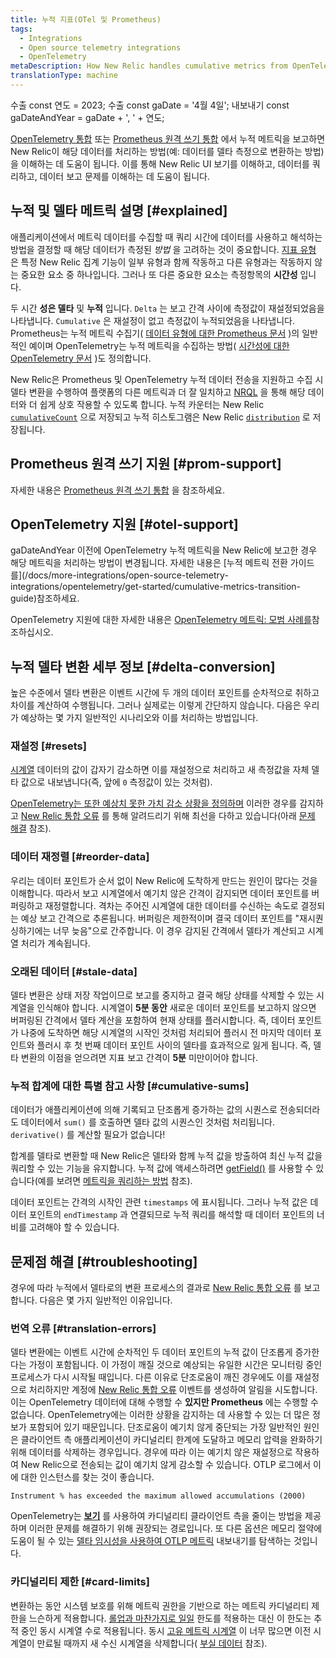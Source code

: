 ```yaml
---
title: 누적 지표(OTel 및 Prometheus)
tags:
  - Integrations
  - Open source telemetry integrations
  - OpenTelemetry
metaDescription: How New Relic handles cumulative metrics from OpenTelemetry and Prometheus.
translationType: machine
---
```



수출 const 연도 = 2023; 수출 const gaDate = '4월 4일'; 내보내기 const gaDateAndYear = gaDate + ', ' + 연도;

[OpenTelemetry 통합](/docs/more-integrations/open-source-telemetry-integrations/opentelemetry/opentelemetry-introduction) 또는 [Prometheus 원격 쓰기 통합](/docs/infrastructure/prometheus-integrations/install-configure-remote-write/set-your-prometheus-remote-write-integration) 에서 누적 메트릭을 보고하면 New Relic이 해당 데이터를 처리하는 방법(예: 데이터를 델타 측정으로 변환하는 방법)을 이해하는 데 도움이 됩니다. 이를 통해 New Relic UI 보기를 이해하고, 데이터를 쿼리하고, 데이터 보고 문제를 이해하는 데 도움이 됩니다.

## 누적 및 델타 메트릭 설명 [#explained]

애플리케이션에서 메트릭 데이터를 수집할 때 쿼리 시간에 데이터를 사용하고 해석하는 방법을 결정할 때 해당 데이터가 측정된 _방법_ 을 고려하는 것이 중요합니다. [지표 유형](/docs/data-apis/understand-data/metric-data/metric-data-type/#metric-types) 은 특정 New Relic 집계 기능이 일부 유형과 함께 작동하고 다른 유형과는 작동하지 않는 중요한 요소 중 하나입니다. 그러나 또 다른 중요한 요소는 측정항목의 **시간성** 입니다.

두 시간 **성은 델타** 및 **누적** 입니다. `Delta` 는 보고 간격 사이에 측정값이 재설정되었음을 나타냅니다. `Cumulative` 은 재설정이 없고 측정값이 누적되었음을 나타냅니다. Prometheus는 누적 메트릭 수집기( [데이터 유형에 대한 Prometheus 문서](https://prometheus.io/docs/concepts/metric_types) )의 일반적인 예이며 OpenTelemetry는 누적 메트릭을 수집하는 방법( [시간성에 대한 OpenTelemetry 문서](https://opentelemetry.io/docs/reference/specification/metrics/data-model/#temporality) )도 정의합니다.

New Relic은 Prometheus 및 OpenTelemetry 누적 데이터 전송을 지원하고 수집 시 델타 변환을 수행하여 플랫폼의 다른 메트릭과 더 잘 일치하고 [NRQL](/docs/query-your-data/nrql-new-relic-query-language/get-started/introduction-nrql-new-relics-query-language) 을 통해 해당 데이터와 더 쉽게 상호 작용할 수 있도록 합니다. 누적 카운터는 New Relic [`cumulativeCount`](/docs/data-apis/understand-data/metric-data/metric-data-type/#metric-types) 으로 저장되고 누적 히스토그램은 New Relic [`distribution`](/docs/data-apis/understand-data/metric-data/metric-data-type/#metric-types) 로 저장됩니다.

## Prometheus 원격 쓰기 지원 [#prom-support]

자세한 내용은 [Prometheus 원격 쓰기 통합](/docs/infrastructure/prometheus-integrations/get-started/send-prometheus-metric-data-new-relic) 을 참조하세요.

## OpenTelemetry 지원 [#otel-support]

<Callout variant="important">
  gaDateAndYear 이전에 OpenTelemetry 누적 메트릭을 New Relic에 보고한 경우 해당 메트릭을 처리하는 방법이 변경됩니다. 자세한 내용은 [누적 메트릭 전환 가이드를](/docs/more-integrations/open-source-telemetry-integrations/opentelemetry/get-started/cumulative-metrics-transition-guide)참조하세요.
</Callout>

OpenTelemetry 지원에 대한 자세한 내용은 [OpenTelemetry 메트릭: 모범 사례를](/docs/more-integrations/open-source-telemetry-integrations/opentelemetry/best-practices/opentelemetry-best-practices-metrics)참조하십시오.

## 누적 델타 변환 세부 정보 [#delta-conversion]

높은 수준에서 델타 변환은 이벤트 시간에 두 개의 데이터 포인트를 순차적으로 취하고 차이를 계산하여 수행됩니다. 그러나 실제로는 이렇게 간단하지 않습니다. 다음은 우리가 예상하는 몇 가지 일반적인 시나리오와 이를 처리하는 방법입니다.

### 재설정 [#resets]

[시계열](https://opentelemetry.io/docs/reference/specification/metrics/data-model/#timeseries-model) 데이터의 값이 갑자기 감소하면 이를 재설정으로 처리하고 새 측정값을 자체 델타 값으로 내보냅니다(즉, 앞에 `0` 측정값이 있는 것처럼).

[OpenTelemetry는 또한 예상치 못한 가치 감소 상황을 정의하며](https://opentelemetry.io/docs/reference/specification/metrics/data-model/#resets-and-gaps) 이러한 경우를 감지하고 [New Relic 통합 오류](/docs/data-apis/manage-data/nrintegrationerror) 를 통해 알려드리기 위해 최선을 다하고 있습니다(아래 [문제 해결](#troubleshooting) 참조).

### 데이터 재정렬 [#reorder-data]

우리는 데이터 포인트가 순서 없이 New Relic에 도착하게 만드는 원인이 많다는 것을 이해합니다. 따라서 보고 시계열에서 예기치 않은 간격이 감지되면 데이터 포인트를 버퍼링하고 재정렬합니다. 격차는 주어진 시계열에 대한 데이터를 수신하는 속도로 결정되는 예상 보고 간격으로 추론됩니다. 버퍼링은 제한적이며 결국 데이터 포인트를 "재시퀀싱하기에는 너무 늦음"으로 간주합니다. 이 경우 감지된 간격에서 델타가 계산되고 시계열 처리가 계속됩니다.

### 오래된 데이터 [#stale-data]

델타 변환은 상태 저장 작업이므로 보고를 중지하고 결국 해당 상태를 삭제할 수 있는 시계열을 인식해야 합니다. 시계열이 **5분 동안** 새로운 데이터 포인트를 보고하지 않으면 버퍼링된 간격에서 델타 계산을 포함하여 현재 상태를 플러시합니다. 즉, 데이터 포인트가 나중에 도착하면 해당 시계열의 시작인 것처럼 처리되어 플러시 전 마지막 데이터 포인트와 플러시 후 첫 번째 데이터 포인트 사이의 델타를 효과적으로 잃게 됩니다. 즉, 델타 변환의 이점을 얻으려면 지표 보고 간격이 **5분** 미만이어야 합니다.

### 누적 합계에 대한 특별 참고 사항 [#cumulative-sums]

데이터가 애플리케이션에 의해 기록되고 단조롭게 증가하는 값의 시퀀스로 전송되더라도 데이터에서 `sum()` 를 호출하면 델타 값의 시퀀스인 것처럼 처리됩니다. `derivative()` 를 계산할 필요가 없습니다!

합계를 델타로 변환할 때 New Relic은 델타와 함께 누적 값을 방출하여 최신 누적 값을 쿼리할 수 있는 기능을 유지합니다. 누적 값에 액세스하려면 [getField()](/docs/query-your-data/nrql-new-relic-query-language/get-started/nrql-syntax-clauses-functions/#func-getfield) 를 사용할 수 있습니다(예를 보려면 [메트릭을 쿼리하는 방법](https://docs.newrelic.com/docs/more-integrations/open-source-telemetry-integrations/opentelemetry/best-practices/opentelemetry-best-practices-metrics/#query) 참조).

데이터 포인트는 간격의 시작인 관련 `timestamps` 에 표시됩니다. 그러나 누적 값은 데이터 포인트의 `endTimestamp` 과 연결되므로 누적 쿼리를 해석할 때 데이터 포인트의 너비를 고려해야 할 수 있습니다.

## 문제점 해결 [#troubleshooting]

경우에 따라 누적에서 델타로의 변환 프로세스의 결과로 [New Relic 통합 오류](/docs/data-apis/manage-data/nrintegrationerror) 를 보고합니다. 다음은 몇 가지 일반적인 이유입니다.

### 번역 오류 [#translation-errors]

델타 변환에는 이벤트 시간에 순차적인 두 데이터 포인트의 누적 값이 단조롭게 증가한다는 가정이 포함됩니다. 이 가정이 깨질 것으로 예상되는 유일한 시간은 모니터링 중인 프로세스가 다시 시작될 때입니다. 다른 이유로 단조로움이 깨진 경우에도 이를 재설정으로 처리하지만 계정에 [New Relic 통합 오류](/docs/data-apis/manage-data/nrintegrationerror) 이벤트를 생성하여 알림을 시도합니다. 이는 OpenTelemetry 데이터에 대해 수행할 수 **있지만 Prometheus** 에는 수행할 수 없습니다. OpenTelemetry에는 이러한 상황을 감지하는 데 사용할 수 있는 더 많은 정보가 포함되어 있기 때문입니다. 단조로움이 예기치 않게 중단되는 가장 일반적인 원인은 클라이언트 측 애플리케이션이 카디널리티 한계에 도달하고 메모리 압력을 완화하기 위해 데이터를 삭제하는 경우입니다. 경우에 따라 이는 예기치 않은 재설정으로 작용하여 New Relic으로 전송되는 값이 예기치 않게 감소할 수 있습니다. OTLP 로그에서 이에 대한 인스턴스를 찾는 것이 좋습니다.

```
Instrument % has exceeded the maximum allowed accumulations (2000)
```

OpenTelemetry는 [**보기**](https://opentelemetry.io/docs/reference/specification/metrics/sdk/#view) 를 사용하여 카디널리티 클라이언트 측을 줄이는 방법을 제공하며 이러한 문제를 해결하기 위해 권장되는 경로입니다. 또 다른 옵션은 메모리 절약에 도움이 될 수 있는 [델타 임시성을 사용하여 OTLP 메트릭](https://opentelemetry.io/docs/reference/specification/metrics/sdk_exporters/otlp/#additional-configuration) 내보내기를 탐색하는 것입니다.

### 카디널리티 제한 [#card-limits]

변환하는 동안 시스템 보호를 위해 메트릭 권한을 기반으로 하는 메트릭 카디널리티 제한을 느슨하게 적용합니다. [롤업과 마찬가지로 일일](/docs/data-apis/ingest-apis/metric-api/metric-api-limits-restricted-attributes/#violation-unique-timeseries) 한도를 적용하는 대신 이 한도는 추적 중인 동시 시계열 수로 적용됩니다. 동시 [고유 메트릭 시계열](/docs/data-apis/ingest-apis/metric-api/NRQL-high-cardinality-metrics/#what-why) 이 너무 많으면 이전 시계열이 만료될 때까지 새 수신 시계열을 삭제합니다( [부실 데이터](#stale-data) 참조).